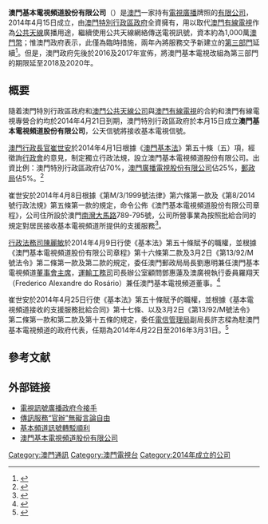 {{Infobox Company
| company_name = 澳門基本電視頻道股份有限公司
| native_name = Canais de Televisão Básicos de Macau, S.A.
| native_name_lang = pt
| company_logo = 
| company_type = 公有私營企業（暫時）
| foundation = 2014年4月15日
| location = {{MAC}}[[南灣大馬路|南灣大馬路]]789-795號
| industry = 接收基本電視頻道所提供的支援服務
| telephone_no  =
| num_employees =
| key_people = 劉惠明<br>鄧惠蓮<br>Frederico Alexandre do Rosário
| products =
| operating_income=
| homepage =
}}

'''澳門基本電視頻道股份有限公司'''（{{lang-pt|'''Canais de Televisão Básicos de Macau, S.A.'''}}）是[[澳門|澳門]]一家持有[[電視廣播|電視廣播]]牌照的[[有限公司|有限公司]]，2014年4月15日成立，由[[澳門特別行政區政府|澳門特別行政區政府]]全資擁有，用以取代[[澳門有線電視|澳門有線電視]]作為[[澳門公共天線公司|公共天線]]廣播用途，繼續使用公共天線網絡傳送電視訊號，資本約為1,000萬[[澳門幣|澳門幣]]；惟澳門政府表示，此僅為臨時措施，兩年內將服務交予新建立的[[第三部門|第三部門]]延續<ref>{{cite news|url=http://hk.apple.nextmedia.com/news/art/20140406/18681028|title=官辦傳送電視訊號　澳門人憂慮|newspaper=[[蘋果日報_(香港)|蘋果日報]]|date=2014-04-06|accessdate=2014-04-27|archive-date=2017-08-09|archive-url=https://web.archive.org/web/20170809204101/http://hk.apple.nextmedia.com/news/art/20140406/18681028|dead-url=no}}</ref>。但是，澳門政府先後於2016及2017年宣佈，將澳門基本電視改組為第三部門的期限延至2018及2020年。

==概要==
隨着澳門特別行政區政府和[[澳門公共天線公司|澳門公共天線公司]]與[[澳門有線電視|澳門有線電視]]的合約和澳門有線電視專營合約均於2014年4月21日到期，澳門特別行政區政府於本月15日成立'''澳門基本電視頻道股份有限公司'''，公天信號將接收基本電視信號。

[[澳門行政長官|澳門行政長官]][[崔世安|崔世安]]於2014年4月1日根據《[[澳門基本法|澳門基本法]]》第五十條（五）項，經徵詢[[澳門行政會|行政會]]的意見，制定獨立行政法規，設立澳門基本電視頻道股份有限公司。出資比例：澳門特別行政區政府佔70%，[[澳門廣播電視|澳門廣播電視股份有限公司]]佔25%，[[郵電局_(澳門)|郵政局]]佔5%。<ref>{{Cite web |url=http://bo.io.gov.mo/bo/i/2014/14/regadm08_cn.asp |title=澳門特別行政區 第8/2014號行政法規 設立澳門基本電視頻道股份有限公司 |access-date=2014-04-28 |archive-date=2020-10-01 |archive-url=https://web.archive.org/web/20201001213616/https://bo.io.gov.mo/bo/i/2014/14/regadm08_cn.asp |dead-url=no }}</ref>

崔世安於2014年4月8日根據《第M/3/1999號法律》第六條第一款及《第8/2014號行政法規》第五條第一款的規定，命令公佈《澳門基本電視頻道股份有限公司章程》，公司住所設於澳門[[南灣大馬路|南灣大馬路]]789-795號，公司所營事業為按照批給合同的規定對居民接收基本電視頻道所提供的支援服務<ref>{{Cite web |url=http://bo.io.gov.mo/bo/ii/2014/15/aviso11_cn.asp |title=澳門基本電視頻道股份有限公司章程 |access-date=2014-04-28 |archive-date=2020-09-22 |archive-url=https://web.archive.org/web/20200922065036/https://bo.io.gov.mo/bo/ii/2014/15/aviso11_cn.asp |dead-url=no }}</ref>。

[[行政法務司|行政法務司]][[陳麗敏|陳麗敏]]於2014年4月9日行使《基本法》第五十條賦予的職權，並根據《澳門基本電視頻道股份有限公司章程》第十六條第二款及3月2日《第13/92/M號法令》第二條第一款及第二款的規定，委任澳門郵政局局長劉惠明兼任澳門基本電視頻道[[董事會主席|董事會主席]]，[[運輸工務司|運輸工務司]]司長辦公室顧問鄧惠蓮及澳廣視執行委員羅翔天（Frederico Alexandre do Rosário）兼任澳門基本電視頻道董事。<ref>{{Cite web |url=http://bo.io.gov.mo/bo/ii/2014/15/despce_cn.asp#70 |title=第70/2014號行政長官批示 |access-date=2014-04-28 |archive-date=2020-12-04 |archive-url=https://web.archive.org/web/20201204235046/https://bo.io.gov.mo/bo/ii/2014/15/despce_cn.asp#70 |dead-url=no }}</ref>

崔世安於2014年4月25日行使《基本法》第五十條賦予的職權，並根據《基本電視頻道接收的支援服務批給合同》第十七條、以及3月2日《第13/92/M號法令》第二條第一款和第二款及第十五條的規定，委任[[電信管理局|電信管理局]]副局長許志樑為駐澳門基本電視頻道的政府代表，任期為2014年4月22日至2016年3月31日。<ref>{{Cite web |url=http://bo.io.gov.mo/bo/ii/2014/18/despce_cn.asp#77 |title=第77/2014號行政長官批示 |access-date=2014-04-30 |archive-date=2020-09-22 |archive-url=https://web.archive.org/web/20200922084044/https://bo.io.gov.mo/bo/ii/2014/18/despce_cn.asp#77 |dead-url=no }}</ref>

==參考文献==
<references/>

== 外部链接 ==
*[http://www.hkdailynews.com.hk/NewsDetail/Index/132938 電視訊號廣播政府今接手] {{Wayback|url=http://www.hkdailynews.com.hk/NewsDetail/Index/132938 |date=20140427135050 }}
*[https://web.archive.org/web/20140427181149/http://www.maccpnews.com/NewInfo.aspx?id=12198&typeid=41 傳訊服務“官辦”無礙言論自由]
*[https://web.archive.org/web/20140427181320/http://www.macaodaily.com/html/2014-04/23/content_896850.htm 基本頻道訊號轉駁順利]
*[http://cn.io.gov.mo/Priv/record/100344.aspx 澳門基本電視頻道股份有限公司] {{Wayback|url=http://cn.io.gov.mo/Priv/record/100344.aspx |date=20161025121748 }}

{{澳門電視台}}
{{澳門公營機構}}
[[Category:澳門通訊|Category:澳門通訊]]
[[Category:澳門電視台|Category:澳門電視台]]
[[Category:2014年成立的公司|Category:2014年成立的公司]]
